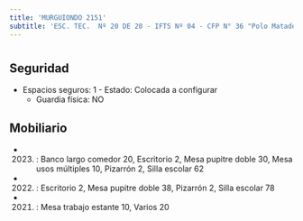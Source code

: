 ```yaml
---
title: 'MURGUIONDO 2151'
subtitle: 'ESC. TEC.  Nº 20 DE 20 - IFTS Nº 04 - CFP N° 36 "Polo Mataderos"'
---
```


#


## Seguridad

*  Espacios seguros: 1 - Estado: Colocada a configurar 
    + Guardia física: NO





## Mobiliario

*  (2023) : Banco largo comedor 20, Escritorio 2, Mesa pupitre doble 30, Mesa usos múltiples 10, Pizarrón 2, Silla escolar 62 

*  (2022) : Escritorio 2, Mesa pupitre doble 38, Pizarrón 2, Silla escolar 78 

*  (2021) : Mesa trabajo estante 10, Varios 20 



